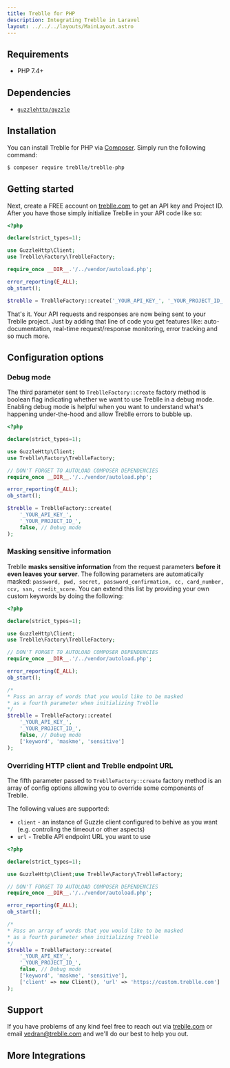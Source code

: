 ```yaml
---
title: Treblle for PHP
description: Integrating Treblle in Laravel
layout: ../../../layouts/MainLayout.astro
---
```



## Requirements

- PHP 7.4+

## Dependencies

- [`guzzlehttp/guzzle`](https://packagist.org/packages/guzzlehttp/guzzle)

## Installation

You can install Treblle for PHP via [Composer](http://getcomposer.org/). Simply run the following command:

```bash
$ composer require treblle/treblle-php
```

## Getting started

Next, create a FREE account on [treblle.com](https://treblle.com) to get an API key and Project ID. After you have those simply
initialize Treblle in your API code like so:

```php
<?php

declare(strict_types=1);

use GuzzleHttp\Client;
use Treblle\Factory\TreblleFactory;

require_once __DIR__.'/../vendor/autoload.php';

error_reporting(E_ALL);
ob_start();

$treblle = TreblleFactory::create('_YOUR_API_KEY_', '_YOUR_PROJECT_ID_');
```

That's it. Your API requests and responses are now being sent to your Treblle project. Just by adding that line of code
you get features like: auto-documentation, real-time request/response monitoring, error tracking and so much more.

## Configuration options

### Debug mode

The third parameter sent to `TreblleFactory::create` factory method is boolean flag indicating whether we want to use
Treblle in a debug mode. Enabling debug mode is helpful when you want to understand what's happening under-the-hood and
allow Treblle errors to bubble up.

```php
<?php

declare(strict_types=1);

use GuzzleHttp\Client;
use Treblle\Factory\TreblleFactory;

// DON'T FORGET TO AUTOLOAD COMPOSER DEPENDENCIES
require_once __DIR__.'/../vendor/autoload.php';

error_reporting(E_ALL);
ob_start();

$treblle = TreblleFactory::create(
    '_YOUR_API_KEY_',
    '_YOUR_PROJECT_ID_',
    false, // Debug mode
);
```

### Masking sensitive information

Treblle **masks sensitive information** from the request parameters **before it even leaves your server**. The following
parameters are automatically
masked: `password, pwd, secret, password_confirmation, cc, card_number, ccv, ssn, credit_score`. You can extend this
list by providing your own custom keywords by doing the following:

```php
<?php

declare(strict_types=1);

use GuzzleHttp\Client;
use Treblle\Factory\TreblleFactory;

// DON'T FORGET TO AUTOLOAD COMPOSER DEPENDENCIES
require_once __DIR__.'/../vendor/autoload.php';

error_reporting(E_ALL);
ob_start();

/*
* Pass an array of words that you would like to be masked
* as a fourth parameter when initializing Treblle
*/
$treblle = TreblleFactory::create(
    '_YOUR_API_KEY_',
    '_YOUR_PROJECT_ID_',
    false, // Debug mode
    ['keyword', 'maskme', 'sensitive']
);
```

### Overriding HTTP client and Treblle endpoint URL

The fifth parameter passed to `TreblleFactory::create` factory method is an array of config options allowing you to
override some components of Treblle.

The following values are supported:

- `client` - an instance of Guzzle client configured to behive as you want (e.g. controling the timeout or other
  aspects)
- `url` - Treblle API endpoint URL you want to use

```php
<?php

declare(strict_types=1);

use GuzzleHttp\Client;use Treblle\Factory\TreblleFactory;

// DON'T FORGET TO AUTOLOAD COMPOSER DEPENDENCIES
require_once __DIR__.'/../vendor/autoload.php';

error_reporting(E_ALL);
ob_start();

/*
* Pass an array of words that you would like to be masked
* as a fourth parameter when initializing Treblle
*/
$treblle = TreblleFactory::create(
    '_YOUR_API_KEY_',
    '_YOUR_PROJECT_ID_',
    false, // Debug mode
    ['keyword', 'maskme', 'sensitive'],
    ['client' => new Client(), 'url' => 'https://custom.treblle.com']
);
```

## Support

If you have problems of any kind feel free to reach out via [treblle.com](https://treblle.com) or email vedran@treblle.com and we'll
do our best to help you out.

## More Integrations

<TreblleIntegrations />
